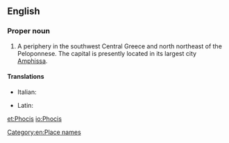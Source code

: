 ==English==

===Proper noun===
{{wikipedia}}
{{en-proper noun}}

# A periphery in the southwest Central Greece and north northeast of the Peloponnese.  The capital is presently located in its largest city [[Amphissa]].

====Translations====
{{trans-top|a periphery in the southwest Central Greece}}
* Italian: {{t|it|Focide|f}}
{{trans-mid}}
* Latin: {{t-|la|Phocis}}
{{trans-bottom}}

[[Category:en:Place names]]

[[et:Phocis]]
[[io:Phocis]]